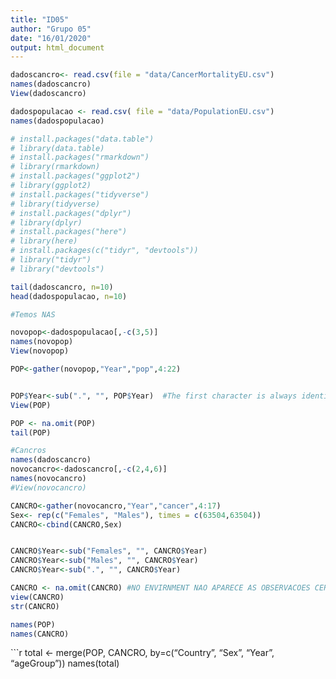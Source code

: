 ```yaml
---
title: "ID05"
author: "Grupo 05"
date: "16/01/2020"
output: html_document
---
```


```r
dadoscancro<- read.csv(file = "data/CancerMortalityEU.csv")
names(dadoscancro)
View(dadoscancro)

```



```r
dadospopulacao <- read.csv( file = "data/PopulationEU.csv")
names(dadospopulacao)

```

```r
# install.packages("data.table")
# library(data.table)
# install.packages("rmarkdown")
# library(rmarkdown)
# install.packages("ggplot2")
# library(ggplot2)
# install.packages("tidyverse")
# library(tidyverse)
# install.packages("dplyr")
# library(dplyr)
# install.packages("here")
# library(here)
# install.packages(c("tidyr", "devtools"))
# library("tidyr")
# library("devtools")

tail(dadoscancro, n=10)
head(dadospopulacao, n=10)

#Temos NAS

novopop<-dadospopulacao[,-c(3,5)]
names(novopop)
View(novopop)

POP<-gather(novopop,"Year","pop",4:22)


POP$Year<-sub(".", "", POP$Year)  #The first character is always identified as:                                   “.” (a dot in double quotation marks).
View(POP)

POP <- na.omit(POP)
tail(POP)

```



```r

#Cancros
names(dadoscancro)
novocancro<-dadoscancro[,-c(2,4,6)]
names(novocancro)
#View(novocancro)

CANCRO<-gather(novocancro,"Year","cancer",4:17)
Sex<- rep(c("Females", "Males"), times = c(63504,63504))
CANCRO<-cbind(CANCRO,Sex)


CANCRO$Year<-sub("Females", "", CANCRO$Year)
CANCRO$Year<-sub("Males", "", CANCRO$Year)
CANCRO$Year<-sub(".", "", CANCRO$Year)

CANCRO <- na.omit(CANCRO) #NO ENVIRNMENT NAO APARECE AS OBSERVACOES CERTAS
view(CANCRO)
str(CANCRO)

```


```r

names(POP)
names(CANCRO)

```




```r

total <- merge(POP, CANCRO, by=c("Country", "Sex", "Year", "ageGroup"))
names(total)
